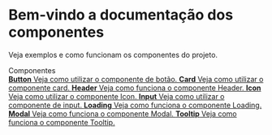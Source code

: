 
<Meta title="Introduction" />

<style>{`
  .subheading {
    --mediumdark: '#999999';
    font-weight: 900;
    font-size: 13px;
    color: #999;
    letter-spacing: 6px;
    line-height: 24px;
    text-transform: uppercase;
    margin-bottom: 12px;
    margin-top: 40px;
  }

  .link-list {
    display: grid;
    grid-template-columns: 1fr;
    grid-template-rows: 1fr 1fr;
    row-gap: 10px;
  }

  @media (min-width: 620px) {
    .link-list {
      row-gap: 20px;
      column-gap: 20px;
      grid-template-columns: 1fr 1fr;
    }
  }

  @media all and (-ms-high-contrast:none) {
  .link-list {
      display: -ms-grid;
      -ms-grid-columns: 1fr 1fr;
      -ms-grid-rows: 1fr 1fr;
    }
  }

  .link-item {
    display: block;
    padding: 20px 30px 20px 15px;
    border: 1px solid #00000010;
    border-radius: 5px;
    transition: background 150ms ease-out, border 150ms ease-out, transform 150ms ease-out;
    color: #333333;
    display: flex;
    align-items: flex-start;
  }

  .link-item:hover {
    border-color: #1EA7FD50;
    transform: translate3d(0, -3px, 0);
    box-shadow: rgba(0, 0, 0, 0.08) 0 3px 10px 0;
  }

  .link-item:active {
    border-color: #1EA7FD;
    transform: translate3d(0, 0, 0);
  }

  .link-item strong {
    font-weight: 700;
    display: block;
    margin-bottom: 2px;
  }

  .link-item img {
    height: 40px;
    width: 40px;
    margin-right: 15px;
    flex: none;
  }

  .link-item span {
    font-size: 14px;
    line-height: 20px;
  }

  .tip {
    display: inline-block;
    border-radius: 1em;
    font-size: 11px;
    line-height: 12px;
    font-weight: 700;
    background: #E7FDD8;
    color: #66BF3C;
    padding: 4px 12px;
    margin-right: 10px;
    vertical-align: top;
  }

  .tip-wrapper {
    font-size: 13px;
    line-height: 20px;
    margin-top: 40px;
    margin-bottom: 40px;
  }

  .tip-wrapper code {
    font-size: 12px;
    display: inline-block;
  }


`}</style>

# Bem-vindo a documentação dos componentes

Veja exemplos e como funcionam os componentes do projeto.

<div className="subheading">Componentes</div>

<div className="link-list">
  <a className="link-item" href="/story/ui-button--default">
    <span>
      <strong>Button</strong>
      Veja como utilizar o componente de botão.
    </span>
  </a>
  <a className="link-item" href="/story/ui-card--default">
    <span>
      <strong>Card</strong>
      Veja como utilizar o componente card.
    </span>
  </a>
  <a className="link-item" href="/story/ui-header--default">
    <span>
      <strong>Header</strong>
      Veja como funciona o componente Header.
    </span>
  </a>
  <a className="link-item" href="/story/ui-icon--default">
    <span>
      <strong>Icon</strong>
      Veja como utilizar o componente Icon.
    </span>
  </a>
  <a className="link-item" href="/story/ui-input--default">
    <span>
      <strong>Input</strong>
      Veja como utilizar o componente de input.
    </span>
  </a>
  <a className="link-item" href="/story/ui-loading--default">
    <span>
      <strong>Loading</strong>
      Veja como funciona o componente Loading.
    </span>
  </a>
  <a className="link-item" href="/story/ui-modal--default">
    <span>
      <strong>Modal</strong>
      Veja como funciona o componente Modal.
    </span>
  </a>
  <a className="link-item" href="/story/ui-tooltip--default">
    <span>
      <strong>Tooltip</strong>
      Veja como funciona o componente Tooltip.
    </span>
  </a>
</div>
